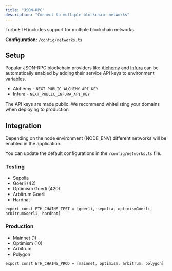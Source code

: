 ```yaml
---
title: "JSON-RPC"
description: "Connect to multiple blockchain networks"
---
```


TurboETH includes support for multiple blockchain networks.

**Configuration:** `/config/networks.ts`

## Setup 
Popular JSON-RPC blockchain providers like [Alchemy]() and [Infura]() can be automatically enabled by adding their service API keys to environment variables.

- Alchemy - `NEXT_PUBLIC_ALCHEMY_API_KEY`
- Infura - `NEXT_PUBLIC_INFURA_API_KEY`

The API keys are made public. We recommend whitelisting your domains when deploying to production

## Integration
Depending on the node environment (NODE_ENV) different networks will be enabled in the application.

You can update the default configurations in the `/config/networks.ts` file.

### Testing

- Sepolia
- Goerli (42)
- Optimism Goerli (420)
- Arbitrum Goerli
- Hardhat

`export const ETH_CHAINS_TEST = [goerli, sepolia, optimismGoerli, arbitrumGoerli, hardhat]`

### Production

- Mainnet (1)
- Optimism (10)
- Arbitrum
- Polygon

`export const ETH_CHAINS_PROD = [mainnet, optimism, arbitrum, polygon]`


